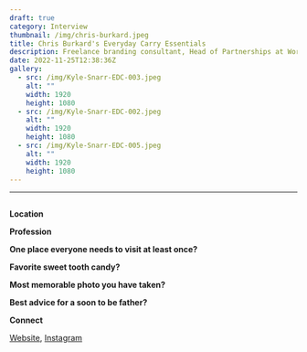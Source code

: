 ```yaml
---
draft: true
category: Interview
thumbnail: /img/chris-burkard.jpeg
title: Chris Burkard's Everyday Carry Essentials
description: Freelance branding consultant, Head of Partnerships at Worn & Wound, and one of the co-founders of a small accessory brand called Cantonment, Kyle Snarr shares his current winter EDC setup.
date: 2022-11-25T12:38:36Z
gallery:
  - src: /img/Kyle-Snarr-EDC-003.jpeg
    alt: ""
    width: 1920
    height: 1080
  - src: /img/Kyle-Snarr-EDC-002.jpeg
    alt: ""
    width: 1920
    height: 1080
  - src: /img/Kyle-Snarr-EDC-005.jpeg
    alt: ""
    width: 1920
    height: 1080
---
```


---

<Image
  src="/img/chris-burkard.jpeg"
  alt="Chris Burkard portrait"
  width="1/3"
  aspectRatio="1/1"
  float="right"
  marginLeft="lg"
  marginBottom="lg"
/>

**Location**

**Profession**

**One place everyone needs to visit at least once?**

**Favorite sweet tooth candy?**

**Most memorable photo you have taken?**

**Best advice for a soon to be father?**

**Connect**

[Website](https://www.chrisburkard.com/), [Instagram](https://www.instagram.com/chrisburkard/)
